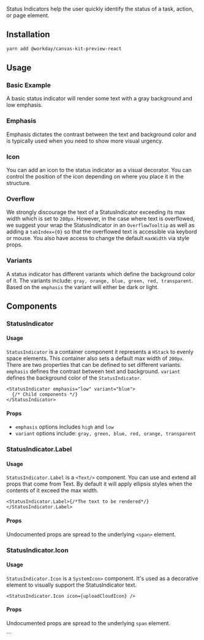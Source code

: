 

<Meta title="Preview/Status Indicator/React" component={StatusIndicator} />

Status Indicators help the user quickly identify the status of a task, action, or page element.

## Installation

```sh
yarn add @workday/canvas-kit-preview-react
```

## Usage

### Basic Example

A basic status indicator will render some text with a gray background and low emphasis.

<ExampleCodeBlock code={Basic} />

### Emphasis

Emphasis dictates the contrast between the text and background color and is typically used when you
need to show more visual urgency.

<ExampleCodeBlock code={Emphasis} />

### Icon

You can add an icon to the status indicator as a visual decorator. You can control the position of
the icon depending on where you place it in the structure.

<ExampleCodeBlock code={Icon} />

### Overflow

We strongly discourage the text of a StatusIndicator exceeding its max width which is set to
`200px`. However, in the case where text is overflowed, we suggest your wrap the StatusIndicator in
an `OverflowTooltip` as well as adding a `tabIndex={0}` so that the overflowed text is accessible
via keybord or mouse. You also have access to change the default `maxWidth` via style props.

<ExampleCodeBlock code={Overflow} />

### Variants

A status indicator has different variants which define the background color of it. The variants
include: `gray, orange, blue, green, red, transparent`. Based on the `emphasis` the variant will
either be dark or light.

<ExampleCodeBlock code={Variants} />

## Components

### StatusIndicator

#### Usage

`StatusIndicator` is a container component it represents a `HStack` to evenly space elements. This
container also sets a default max width of `200px`. There are two properties that can be defined to
set different variants. `emphasis` defines the contrast between text and background. `variant`
defines the background color of the `StatusIndicator`.

```tsx
<StatusIndicator emphasis="low" variant="blue">
  {/* Child components */}
</StatusIndicator>
```

#### Props

- `emphasis` options includes `high` and `low`
- `variant` options include: `gray, green, blue, red, orange, transparent`

<ArgsTable of={StatusIndicator} />

### StatusIndicator.Label

#### Usage

`StatusIndicator.Label` is a `<Text/>` component. You can use and extend all props that come from
Text. By default it will apply ellipsis styles when the contents of it exceed the max width.

```tsx
<StatusIndicator.Label>{/*The text to be rendered*/}</StatusIndicator.Label>
```

#### Props

Undocumented props are spread to the underlying `<span>` element.

<ArgsTable of={StatusIndicator.Label} />

### StatusIndicator.Icon

#### Usage

`StatusIndicator.Icon` is a `SystemIcon>` component. It's used as a decorative element to visually
support the StatusIndicator text.

```tsx
<StatusIndicator.Icon icon={uploadCloudIcon} />
```

#### Props

Undocumented props are spread to the underlying `span` element.

<ArgsTable of={StatusIndicator.Icon} />
```

